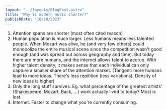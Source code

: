 ```yaml
---
layout: "../layouts/BlogPost.astro"
title: "Why is modern music shorter?"
publishDate: "10/10/2023"
---
```


1. Attention spans are shorter (most often cited reason)
2. Human population is much larger. Less humans means less talented people. When Mozart was alive, he (and very few others) could monopolize the entire musical scene since the competition wasn't good enough (and was spread out across geography and time). But today there are more humans, and the internet allows talent to accrue. With higher talent density, it makes sense that each individual can only capture a smaller share of the attention market. (Tangent: more humans lead to more ideas. There's less repitition (less variations). Density of new ideas is higher)
3. Only the long stuff survives. Eg. what percentage of the greatest artists' (Shakespeare, Mozart, Back, ...) work actually lived to today? Most is lost.
4. Internet. Faster to change what you're currently consuming.
